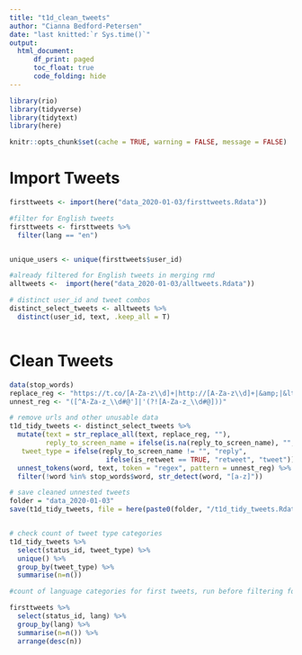 ```yaml
---
title: "t1d_clean_tweets"
author: "Cianna Bedford-Petersen"
date: "last knitted:`r Sys.time()`"
output: 
  html_document:
      df_print: paged
      toc_float: true 
      code_folding: hide
---
```


```r

library(rio)
library(tidyverse)
library(tidytext)
library(here)

knitr::opts_chunk$set(cache = TRUE, warning = FALSE, message = FALSE)
```

# Import Tweets
```r

firsttweets <- import(here("data_2020-01-03/firsttweets.Rdata"))

#filter for English tweets
firsttweets <- firsttweets %>% 
  filter(lang == "en")


unique_users <- unique(firsttweets$user_id)

#already filtered for English tweets in merging rmd
alltweets <-  import(here("data_2020-01-03/alltweets.Rdata"))

# distinct user_id and tweet combos
distinct_select_tweets <- alltweets %>% 
  distinct(user_id, text, .keep_all = T)



```


# Clean Tweets 

```r

data(stop_words)
replace_reg <- "https://t.co/[A-Za-z\\d]+|http://[A-Za-z\\d]+|&amp;|&lt;|&gt;|RT|https"
unnest_reg <- "([^A-Za-z_\\d#@']|'(?![A-Za-z_\\d#@]))"

# remove urls and other unusable data
t1d_tidy_tweets <- distinct_select_tweets %>%
  mutate(text = str_replace_all(text, replace_reg, ""),
         reply_to_screen_name = ifelse(is.na(reply_to_screen_name), "", reply_to_screen_name), 
   tweet_type = ifelse(reply_to_screen_name != "", "reply",
                        ifelse(is_retweet == TRUE, "retweet", "tweet"))) %>%
  unnest_tokens(word, text, token = "regex", pattern = unnest_reg) %>%
  filter(!word %in% stop_words$word, str_detect(word, "[a-z]"))

# save cleaned unnested tweets
folder = "data_2020-01-03"
save(t1d_tidy_tweets, file = here(paste0(folder, "/t1d_tidy_tweets.Rdata")))


# check count of tweet type categories
t1d_tidy_tweets %>% 
  select(status_id, tweet_type) %>% 
  unique() %>% 
  group_by(tweet_type) %>% 
  summarise(n=n())
```

```r

#count of language categories for first tweets, run before filtering for English tweets

firsttweets %>% 
  select(status_id, lang) %>% 
  group_by(lang) %>% 
  summarise(n=n()) %>% 
  arrange(desc(n))
```

